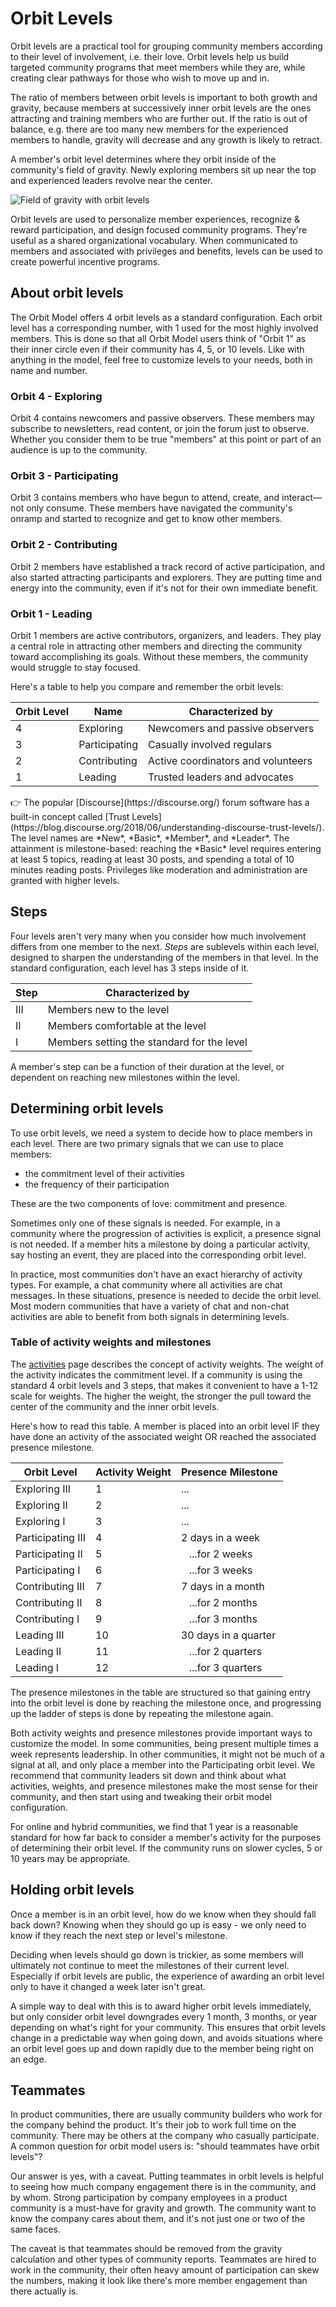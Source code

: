 # Orbit Levels

Orbit levels are a practical tool for grouping community members according to
their level of involvement, i.e. their love. Orbit levels help us build
targeted community programs that meet members while they are, while creating
clear pathways for those who wish to move up and in.

The ratio of members between orbit levels is important to both growth and
gravity, because members at successively inner orbit levels are the ones
attracting and training members who are further out. If the ratio is
out of balance, e.g. there are too many new members for the experienced members
to handle, gravity will decrease and any growth is likely to retract.

A member's orbit level determines where they orbit inside of the community's
field of gravity. Newly exploring members sit up near the top and experienced
leaders revolve near the center.

![Field of gravity with orbit levels](/field-of-gravity.jpg)

Orbit levels are used to personalize member experiences, recognize &amp; reward
participation, and design focused community programs. They're useful as a shared
organizational vocabulary. When communicated to members and associated with
privileges and benefits, levels can be used to create powerful incentive
programs.

## About orbit levels

The Orbit Model offers 4 orbit levels as a standard configuration. Each orbit
level has a corresponding number, with 1 used for the most highly involved
members. This is done so that all Orbit Model users think of "Orbit 1" as their
inner circle even if their community has 4, 5, or 10 levels. Like with anything
in the model, feel free to customize levels to your needs, both in name and
number.

### Orbit 4 - Exploring

Orbit 4 contains newcomers and passive observers. These members may subscribe to
newsletters, read content, or join the forum just to observe. Whether you
consider them to be true "members" at this point or part of an audience is up to
the community.

### Orbit 3 - Participating

Orbit 3 contains members who have begun to attend, create, and interact—not only consume.
These members have navigated the community's onramp and started to recognize and
get to know other members.

### Orbit 2 - Contributing

Orbit 2 members have established a track record of active participation, and
also started attracting participants and explorers. They are putting time and
energy into the community, even if it's not for their own immediate benefit.

### Orbit 1 - Leading

Orbit 1 members are active contributors, organizers, and leaders. They play a
central role in attracting other members and directing the community toward
accomplishing its goals. Without these members, the community would struggle to
stay focused.

Here's a table to help you compare and remember the orbit levels:

| Orbit Level | Name          | Characterized by                   |
| ----------- | ------------- | ---------------------------------- |
| 4           | Exploring     | Newcomers and passive observers    |
| 3           | Participating | Casually involved regulars         |
| 2           | Contributing  | Active coordinators and volunteers |
| 1           | Leading       | Trusted leaders and advocates      |

<Callout>
  👉 The popular [Discourse](https://discourse.org/) forum software has a
  built-in concept called [Trust
  Levels](https://blog.discourse.org/2018/06/understanding-discourse-trust-levels/).
  The level names are *New*, *Basic*, *Member*, and *Leader*. The attainment is
  milestone-based: reaching the *Basic* level requires entering at least 5
  topics, reading at least 30 posts, and spending a total of 10 minutes reading
  posts. Privileges like moderation and administration are granted with higher
  levels.
</Callout>

## Steps

Four levels aren't very many when you consider how much involvement differs from
one member to the next. _Steps_ are sublevels within each level, designed to
sharpen the understanding of the members in that level. In the standard
configuration, each level has 3 steps inside of it.

| Step | Characterized by                           |
| ---- | ------------------------------------------ |
| III  | Members new to the level                   |
| II   | Members comfortable at the level           |
| I    | Members setting the standard for the level |

A member's step can be a function of their duration at the level, or dependent
on reaching new milestones within the level.

## Determining orbit levels

To use orbit levels, we need a system to decide how to place members in each
level. There are two primary signals that we can use to place members:

- the commitment level of their activities
- the frequency of their participation

These are the two components of love: commitment and presence.

Sometimes only one of these signals is needed. For example, in a community where
the progression of activities is explicit, a presence signal is not needed. If a
member hits a milestone by doing a particular activity, say hosting an event,
they are placed into the corresponding orbit level.

In practice, most communities don't have an exact hierarchy of activity types.
For example, a chat community where all activities are chat messages. In these
situations, presence is needed to decide the orbit level. Most modern communities
that have a variety of chat and non-chat activities are able to benefit from both
signals in determining levels.

### Table of activity weights and milestones

The [activities](/activities) page describes the concept of activity weights.
The weight of the activity indicates the commitment level. If a community is
using the standard 4 orbit levels and 3 steps, that makes it convenient to have
a 1-12 scale for weights. The higher the weight, the stronger the pull toward the
center of the community and the inner orbit levels.

Here's how to read this table. A member is placed into an orbit level IF they
have done an activity of the associated weight OR reached the associated
presence milestone.

| Orbit Level       | Activity Weight | Presence Milestone             |
| ----------------- | --------------- | ------------------------------ |
| Exploring III     | 1               | ...                            |
| Exploring II      | 2               | ...                            |
| Exploring I       | 3               | ...                            |
| Participating III | 4               | 2 days in a week               |
| Participating II  | 5               | &nbsp;&nbsp; ...for 2 weeks    |
| Participating I   | 6               | &nbsp;&nbsp; ...for 3 weeks    |
| Contributing III  | 7               | 7 days in a month              |
| Contributing II   | 8               | &nbsp;&nbsp; ...for 2 months   |
| Contributing I    | 9               | &nbsp;&nbsp; ...for 3 months   |
| Leading III       | 10              | 30 days in a quarter           |
| Leading II        | 11              | &nbsp;&nbsp; ...for 2 quarters |
| Leading I         | 12              | &nbsp;&nbsp; ...for 3 quarters |

The presence milestones in the table are structured so that gaining entry into
the orbit level is done by reaching the milestone once, and progressing up the
ladder of steps is done by repeating the milestone again.

Both activity weights and presence milestones provide important ways to
customize the model. In some communities, being present multiple times a week
represents leadership. In other communities, it might not be much of a signal at
all, and only place a member into the Participating orbit level. We recommend
that community leaders sit down and think about what activities, weights, and
presence milestones make the most sense for their community, and then start
using and tweaking their orbit model configuration.

For online and hybrid communities, we find that 1 year is a reasonable standard
for how far back to consider a member's activity for the purposes of determining
their orbit level. If the community runs on slower cycles, 5 or 10 years may be
appropriate.

## Holding orbit levels

Once a member is in an orbit level, how do we know when they should fall back down?
Knowing when they should go up is easy - we only need to know if they reach the next
step or level's milestone.

Deciding when levels should go down is trickier, as some members will ultimately
not continue to meet the milestones of their current level. Especially if orbit
levels are public, the experience of awarding an orbit level only to have it
changed a week later isn't great.

A simple way to deal with this is to award higher orbit levels immediately, but
only consider orbit level downgrades every 1 month, 3 months, or year depending
on what's right for your community. This ensures that orbit levels change in a
predictable way when going down, and avoids situations where an orbit level goes
up and down rapidly due to the member being right on an edge.

## Teammates

In product communities, there are usually community builders who work for the
company behind the product. It's their job to work full time on the community.
There may be others at the company who casually participate. A common question
for orbit model users is: "should teammates have orbit levels"?

Our answer is yes, with a caveat. Putting teammates in orbit levels is helpful
to seeing how much company engagement there is in the community, and by whom.
Strong participation by company employees in a product community is a must-have
for gravity and growth. The community want to know the company cares about them,
and it's not just one or two of the same faces.

The caveat is that teammates should be removed from the gravity calculation and
other types of community reports. Teammates are hired to work in the community,
their often heavy amount of participation can skew the numbers, making it look
like there's more member engagement than there actually is.
